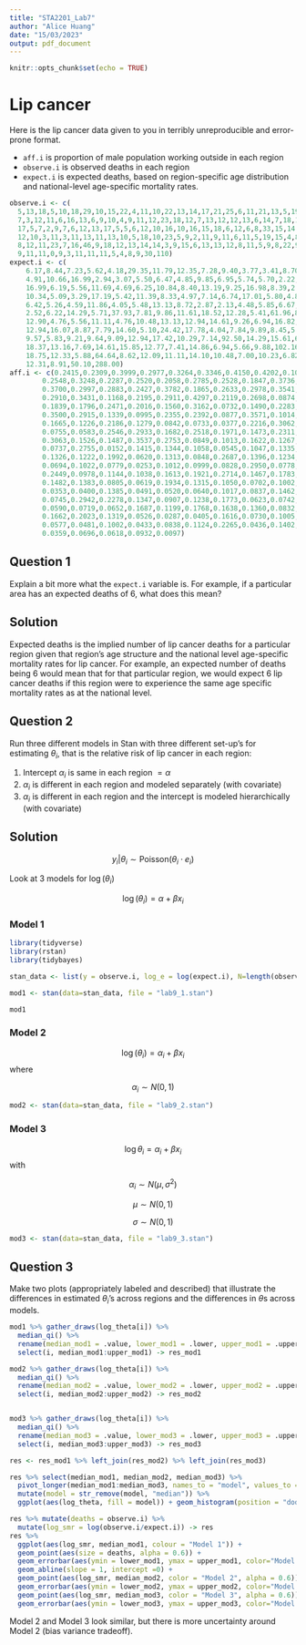 ```yaml
---
title: "STA2201_Lab7"
author: "Alice Huang"
date: "15/03/2023"
output: pdf_document
---
```


```r
knitr::opts_chunk$set(echo = TRUE)
```

# Lip cancer

Here is the lip cancer data given to you in terribly unreproducible and error-prone format. 

- `aff.i` is proportion of male population working outside in each region
- `observe.i` is observed deaths in each region
- `expect.i` is expected deaths, based on region-specific age distribution and national-level age-specific mortality rates. 

```r
observe.i <- c(
  5,13,18,5,10,18,29,10,15,22,4,11,10,22,13,14,17,21,25,6,11,21,13,5,19,18,14,17,3,10,
  7,3,12,11,6,16,13,6,9,10,4,9,11,12,23,18,12,7,13,12,12,13,6,14,7,18,13,9,6,8,7,6,16,4,6,12,5,5,
  17,5,7,2,9,7,6,12,13,17,5,5,6,12,10,16,10,16,15,18,6,12,6,8,33,15,14,18,25,14,2,73,13,14,6,20,8,
  12,10,3,11,3,11,13,11,13,10,5,18,10,23,5,9,2,11,9,11,6,11,5,19,15,4,8,9,6,4,4,2,12,12,11,9,7,7,
  8,12,11,23,7,16,46,9,18,12,13,14,14,3,9,15,6,13,13,12,8,11,5,9,8,22,9,2,10,6,10,12,9,11,32,5,11,
  9,11,11,0,9,3,11,11,11,5,4,8,9,30,110)
expect.i <- c(
    6.17,8.44,7.23,5.62,4.18,29.35,11.79,12.35,7.28,9.40,3.77,3.41,8.70,9.57,8.18,4.35,
    4.91,10.66,16.99,2.94,3.07,5.50,6.47,4.85,9.85,6.95,5.74,5.70,2.22,3.46,4.40,4.05,5.74,6.36,5.13,
    16.99,6.19,5.56,11.69,4.69,6.25,10.84,8.40,13.19,9.25,16.98,8.39,2.86,9.70,12.12,12.94,9.77,
    10.34,5.09,3.29,17.19,5.42,11.39,8.33,4.97,7.14,6.74,17.01,5.80,4.84,12.00,4.50,4.39,16.35,6.02,
    6.42,5.26,4.59,11.86,4.05,5.48,13.13,8.72,2.87,2.13,4.48,5.85,6.67,6.11,5.78,12.31,10.56,10.23,
    2.52,6.22,14.29,5.71,37.93,7.81,9.86,11.61,18.52,12.28,5.41,61.96,8.55,12.07,4.29,19.42,8.25,
    12.90,4.76,5.56,11.11,4.76,10.48,13.13,12.94,14.61,9.26,6.94,16.82,33.49,20.91,5.32,6.77,8.70,
    12.94,16.07,8.87,7.79,14.60,5.10,24.42,17.78,4.04,7.84,9.89,8.45,5.06,4.49,6.25,9.16,12.37,8.40,
    9.57,5.83,9.21,9.64,9.09,12.94,17.42,10.29,7.14,92.50,14.29,15.61,6.00,8.55,15.22,18.42,5.77,
    18.37,13.16,7.69,14.61,15.85,12.77,7.41,14.86,6.94,5.66,9.88,102.16,7.63,5.13,7.58,8.00,12.82,
    18.75,12.33,5.88,64.64,8.62,12.09,11.11,14.10,10.48,7.00,10.23,6.82,15.71,9.65,8.59,8.33,6.06,
    12.31,8.91,50.10,288.00)
aff.i <- c(0.2415,0.2309,0.3999,0.2977,0.3264,0.3346,0.4150,0.4202,0.1023,0.1752,
        0.2548,0.3248,0.2287,0.2520,0.2058,0.2785,0.2528,0.1847,0.3736,0.2411,
        0.3700,0.2997,0.2883,0.2427,0.3782,0.1865,0.2633,0.2978,0.3541,0.4176,
        0.2910,0.3431,0.1168,0.2195,0.2911,0.4297,0.2119,0.2698,0.0874,0.3204,
        0.1839,0.1796,0.2471,0.2016,0.1560,0.3162,0.0732,0.1490,0.2283,0.1187,
        0.3500,0.2915,0.1339,0.0995,0.2355,0.2392,0.0877,0.3571,0.1014,0.0363,
        0.1665,0.1226,0.2186,0.1279,0.0842,0.0733,0.0377,0.2216,0.3062,0.0310,
        0.0755,0.0583,0.2546,0.2933,0.1682,0.2518,0.1971,0.1473,0.2311,0.2471,
        0.3063,0.1526,0.1487,0.3537,0.2753,0.0849,0.1013,0.1622,0.1267,0.2376,
        0.0737,0.2755,0.0152,0.1415,0.1344,0.1058,0.0545,0.1047,0.1335,0.3134,
        0.1326,0.1222,0.1992,0.0620,0.1313,0.0848,0.2687,0.1396,0.1234,0.0997,
        0.0694,0.1022,0.0779,0.0253,0.1012,0.0999,0.0828,0.2950,0.0778,0.1388,
        0.2449,0.0978,0.1144,0.1038,0.1613,0.1921,0.2714,0.1467,0.1783,0.1790,
        0.1482,0.1383,0.0805,0.0619,0.1934,0.1315,0.1050,0.0702,0.1002,0.1445,
        0.0353,0.0400,0.1385,0.0491,0.0520,0.0640,0.1017,0.0837,0.1462,0.0958,
        0.0745,0.2942,0.2278,0.1347,0.0907,0.1238,0.1773,0.0623,0.0742,0.1003,
        0.0590,0.0719,0.0652,0.1687,0.1199,0.1768,0.1638,0.1360,0.0832,0.2174,
        0.1662,0.2023,0.1319,0.0526,0.0287,0.0405,0.1616,0.0730,0.1005,0.0743,
        0.0577,0.0481,0.1002,0.0433,0.0838,0.1124,0.2265,0.0436,0.1402,0.0313,
        0.0359,0.0696,0.0618,0.0932,0.0097)
```


## Question 1

Explain a bit more what the `expect.i` variable is. For example, if a particular area has an expected deaths of 6, what does this mean?

## Solution

Expected deaths is the implied number of lip cancer deaths for a particular region given that region's age structure and the national level age-specific mortality rates for lip cancer. For example, an expected number of deaths being 6 would mean that for that particular region, we would expect 6 lip cancer deaths if this region were to experience the same age specific mortality rates as at the national level.

## Question 2

Run three different models in Stan with three different set-up's for estimating $\theta_i$, that is the relative risk of lip cancer in each region:

1. Intercept $\alpha_i$ is same in each region $= \alpha$ 
2. $\alpha_i$ is different in each region and modeled separately (with covariate)
3. $\alpha_i$ is different in each region and the intercept is modeled hierarchically (with covariate)

## Solution

$$y_i | \theta_i \sim \text{Poisson} (\theta_i \cdot e_i )$$

Look at 3 models for $\log(\theta_i)$

$$\log(\theta_i) = \alpha + \beta x_i$$

### Model 1
```r
library(tidyverse)
library(rstan)
library(tidybayes)

stan_data <- list(y = observe.i, log_e = log(expect.i), N=length(observe.i), x=aff.i-mean(aff.i))
```
```r
mod1 <- stan(data=stan_data, file = "lab9_1.stan")
```
```r
mod1
```


### Model 2

$$\log(\theta_i ) = \alpha_i + \beta x_i$$
where 

$$\alpha_i \sim N(0,1)$$

```r
mod2 <- stan(data=stan_data, file = "lab9_2.stan")
```

### Model 3

$$\log \theta_i = \alpha_i + \beta x_i$$ with

$$\alpha_i \sim N(\mu, \sigma^2)$$

$$\mu \sim N(0,1)$$

$$\sigma \sim N(0,1)$$

```r
mod3 <- stan(data=stan_data, file = "lab9_3.stan")
```


## Question 3

Make two plots (appropriately labeled and described) that illustrate the differences in estimated $\theta_i$'s across regions and the differences in $\theta$s across models. 

```r
mod1 %>% gather_draws(log_theta[i]) %>%
  median_qi() %>%
  rename(median_mod1 = .value, lower_mod1 = .lower, upper_mod1 = .upper) %>%
  select(i, median_mod1:upper_mod1) -> res_mod1

mod2 %>% gather_draws(log_theta[i]) %>%
  median_qi() %>%
  rename(median_mod2 = .value, lower_mod2 = .lower, upper_mod2 = .upper) %>%
  select(i, median_mod2:upper_mod2) -> res_mod2


mod3 %>% gather_draws(log_theta[i]) %>%
  median_qi() %>%
  rename(median_mod3 = .value, lower_mod3 = .lower, upper_mod3 = .upper) %>%
  select(i, median_mod3:upper_mod3) -> res_mod3

res <- res_mod1 %>% left_join(res_mod2) %>% left_join(res_mod3)
```


```r
res %>% select(median_mod1, median_mod2, median_mod3) %>%
  pivot_longer(median_mod1:median_mod3, names_to = "model", values_to = "log_theta") %>%
  mutate(model = str_remove(model, "median")) %>%
  ggplot(aes(log_theta, fill = model)) + geom_histogram(position = "dodge")
```

```r
res %>% mutate(deaths = observe.i) %>%
  mutate(log_smr = log(observe.i/expect.i)) -> res
res %>%
  ggplot(aes(log_smr, median_mod1, colour = "Model 1")) + 
  geom_point(aes(size = deaths, alpha = 0.6)) +
  geom_errorbar(aes(ymin = lower_mod1, ymax = upper_mod1, color="Model 1")) +
  geom_abline(slope = 1, intercept =0) + 
  geom_point(aes(log_smr, median_mod2, color = "Model 2", alpha = 0.6)) + 
  geom_errorbar(aes(ymin = lower_mod2, ymax = upper_mod2, color="Model 2"))+
  geom_point(aes(log_smr, median_mod3, color = "Model 3", alpha = 0.6)) + 
  geom_errorbar(aes(ymin = lower_mod3, ymax = upper_mod3, color="Model 3"))
```

Model 2 and Model 3 look similar, but there is more uncertainty around Model 2 (bias variance tradeoff). 